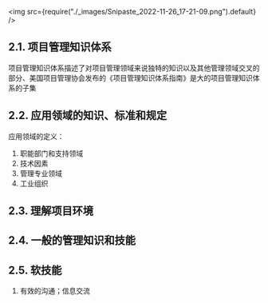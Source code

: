 <img src={require("./_images/Snipaste_2022-11-26_17-21-09.png").default} />

## 2.1. 项目管理知识体系
项目管理知识体系描述了对项目管理领域来说独特的知识以及其他管理领域交叉的部分、美国项目管理协会发布的《项目管理知识体系指南》是大的项目管理知识体系的子集

## 2.2. 应用领域的知识、标准和规定
应用领域的定义：
1. 职能部门和支持领域
2. 技术因素
3. 管理专业领域
4. 工业组织

## 2.3. 理解项目环境

## 2.4. 一般的管理知识和技能

## 2.5. 软技能
1. 有效的沟通；信息交流










